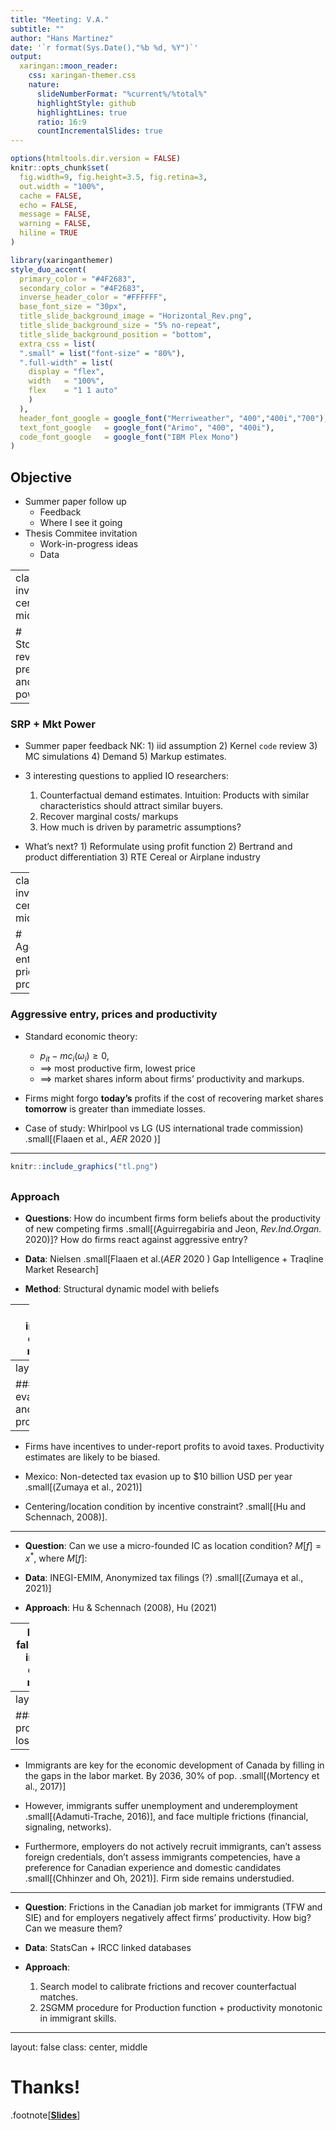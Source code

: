 ```yaml
---
title: "Meeting: V.A."
subtitle: ""  
author: "Hans Martinez"
date: '`r format(Sys.Date(),"%b %d, %Y")`'
output:
  xaringan::moon_reader:
    css: xaringan-themer.css
    nature:
      slideNumberFormat: "%current%/%total%"
      highlightStyle: github
      highlightLines: true
      ratio: 16:9
      countIncrementalSlides: true
---
```


```r
options(htmltools.dir.version = FALSE)
knitr::opts_chunk$set(
  fig.width=9, fig.height=3.5, fig.retina=3,
  out.width = "100%",
  cache = FALSE,
  echo = FALSE,
  message = FALSE, 
  warning = FALSE,
  hiline = TRUE
)
```

```r
library(xaringanthemer)
style_duo_accent(
  primary_color = "#4F2683",
  secondary_color = "#4F2683",
  inverse_header_color = "#FFFFFF",
  base_font_size = "30px",
  title_slide_background_image = "Horizontal_Rev.png",
  title_slide_background_size = "5% no-repeat",
  title_slide_background_position = "bottom",
  extra_css = list(
  ".small" = list("font-size" = "80%"),
  ".full-width" = list(
    display = "flex",
    width   = "100%",
    flex    = "1 1 auto"
    )
  ),
  header_font_google = google_font("Merriweather", "400","400i","700"),
  text_font_google   = google_font("Arimo", "400", "400i"),
  code_font_google   = google_font("IBM Plex Mono")
)
```

## Objective

- Summer paper follow up
  - Feedback
  - Where I see it going
  
- Thesis Commitee invitation
  - Work-in-progress ideas
  - Data

---
class: inverse center middle

# Stochastic revealed preferences and market power

---

### SRP + Mkt Power

- Summer paper feedback NK: 1) iid assumption 2) Kernel `code` review 3) MC simulations 4) Demand 5) Markup estimates.

- 3 interesting questions to applied IO researchers:
  1. Counterfactual demand estimates. Intuition: Products with similar characteristics should attract similar buyers.
  1. Recover marginal costs/ markups
  1. How much is driven by parametric assumptions?

- What's next? 1) Reformulate using profit function 2) Bertrand and product differentiation 3) RTE Cereal or Airplane industry
  
---
class: inverse center middle

# Aggressive entry, prices and productivity

---

### Aggressive entry, prices and productivity


* Standard economic theory:
  * $p_{it}-mc_{i}(\omega_i)\ge0$, 
  * $\implies$ most productive firm, lowest price 
  * $\implies$ market shares inform about firms' productivity and markups.

* Firms might forgo **today's** profits if the cost of recovering market shares **tomorrow** is greater than immediate losses.

* Case of study: Whirlpool vs LG (US international trade commission) .small[(Flaaen et al., _AER_ 2020 )]


---

```r
knitr::include_graphics("tl.png")
```


<!-- ![](tl.png) -->
---
### Approach

* **Questions**: How do incumbent firms form beliefs about the productivity of new competing firms .small[(Aguirregabiria and Jeon, _Rev.Ind.Organ._ 2020)]? How do firms react against aggressive entry? 

* **Data**: Nielsen .small[Flaaen et al.(_AER_ 2020 ) Gap Intelligence + Traqline Market Research]

* **Method**: Structural dynamic model with beliefs 


---
class: inverse center middle

# Tax evasion and productivity in Mexico

---
layout: true

### Tax evasion and productivity

---

* Firms have incentives to under-report profits to avoid taxes. Productivity estimates are likely to be biased.

* Mexico: Non-detected tax evasion up to $10 billion USD per year .small[(Zumaya et al., 2021)]

* Centering/location condition by incentive constraint? .small[(Hu and Schennach, 2008)].

\begin{align}
  y&=f(x^*,\omega) \\
  x&=x^*+\Delta x(s) \\
  \Delta x(s) &= \left \{ \begin{array}{ll}
    0 & (1-\tau)\Pi(x^*) \ge \Pi(x^*)-\tau\Pi(x)-\kappa Pr(a)-c(\Delta x) \\
    \mathbf R_{++} & otherwise
  \end{array} \right.\\
\end{align}

---

* **Question**: Can we use a micro-founded IC as location condition? $M[f]=x^*$, where $M[f]$:

\begin{equation}
  \sup\left \{ v: \int^{v}_{x^*} \left \{ \tau [\Pi(x^*)-\Pi(x)]-c(x-x^*)\right\} f_{X|X^*}(x|x^*) dx \le\kappa Pr(a)  \right\}
\end{equation}

* **Data**: INEGI-EMIM, Anonymized tax filings (?) .small[(Zumaya et al., 2021)]

* **Approach**: Hu & Schennach (2008), Hu (2021) 

---
layout: false
class: inverse center middle

# Immigrant job market and productivity losses in Canada

---
layout: true

### IJB + productivity losses

---

* Immigrants are key for the economic development of Canada by filling in the gaps in the labor market. By 2036, 30% of pop. .small[(Mortency et al., 2017)]

* However, immigrants suffer unemployment and underemployment .small[(Adamuti-Trache, 2016)], and face multiple frictions (financial, signaling, networks).

* Furthermore, employers do not actively recruit immigrants, can't assess foreign credentials, don't assess immigrants competencies, have a preference for Canadian experience and domestic candidates .small[(Chhinzer and Oh, 2021)]. Firm side remains understudied. 

---

* **Question**: Frictions in the Canadian job market for immigrants (TFW and SIE) and for employers negatively affect firms' productivity. How big? Can we measure them?

* **Data**: StatsCan + IRCC linked databases

* **Approach**: 
  1. Search model to calibrate frictions and recover counterfactual matches.
  2. 2SGMM procedure for Production function + productivity monotonic in immigrant skills.

---
layout: false
class: center, middle

# Thanks!

.footnote[[**Slides**](https://rawcdn.githack.com/hans-mtz/Slides/2d8d96ba612b13fad8c847552621bcc6482b6956/VA/SRP_MP.html)]
